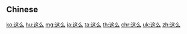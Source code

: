 {{also|這麼}}
==Chinese==
{{zh-see|這麼}}

[[ko:这么]]
[[hu:这么]]
[[mg:这么]]
[[ja:这么]]
[[ta:这么]]
[[th:这么]]
[[chr:这么]]
[[uk:这么]]
[[zh:这么]]